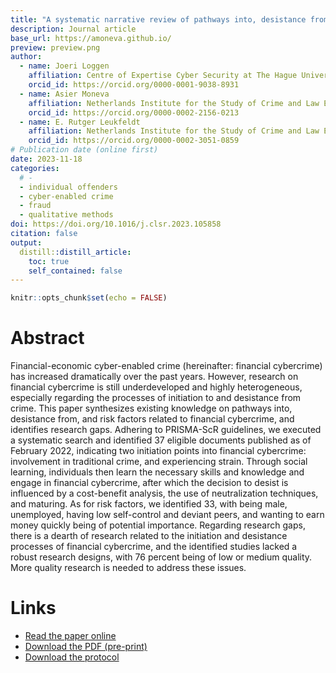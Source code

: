 ```yaml
---
title: "A systematic narrative review of pathways into, desistance from, and risk factors of financial-economic cyber-enabled crime"
description: Journal article
base_url: https://amoneva.github.io/
preview: preview.png
author:
  - name: Joeri Loggen
    affiliation: Centre of Expertise Cyber Security at The Hague University of Applied Sciences
    orcid_id: https://orcid.org/0000-0001-9038-8931
  - name: Asier Moneva
    affiliation: Netherlands Institute for the Study of Crime and Law Enforcement (NSCR) & Centre of Expertise Cyber Security at The Hague University of Applied Sciences
    orcid_id: https://orcid.org/0000-0002-2156-0213
  - name: E. Rutger Leukfeldt
    affiliation: Netherlands Institute for the Study of Crime and Law Enforcement (NSCR) & Centre of Expertise Cyber Security at The Hague University of Applied Sciences & Institute of Security and Global Affairs and Institute of Criminal Law and Criminology at Leiden University
    orcid_id: https://orcid.org/0000-0002-3051-0859
# Publication date (online first)
date: 2023-11-18
categories:
  # - 
  - individual offenders
  - cyber-enabled crime
  - fraud
  - qualitative methods
doi: https://doi.org/10.1016/j.clsr.2023.105858
citation: false
output:
  distill::distill_article:
    toc: true
    self_contained: false
---
```


```r
knitr::opts_chunk$set(echo = FALSE)
```

# Abstract

Financial-economic cyber-enabled crime (hereinafter: financial cybercrime) has increased dramatically over the past years. However, research on financial cybercrime is still underdeveloped and highly heterogeneous, especially regarding the processes of initiation to and desistance from crime. This paper synthesizes existing knowledge on pathways into, desistance from, and risk factors related to financial cybercrime, and identifies research gaps. Adhering to PRISMA-ScR guidelines, we executed a systematic search and identified 37 eligible documents published as of February 2022, indicating two initiation points into financial cybercrime: involvement in traditional crime, and experiencing strain. Through social learning, individuals then learn the necessary skills and knowledge and engage in financial cybercrime, after which the decision to desist is influenced by a cost-benefit analysis, the use of neutralization techniques, and maturing. As for risk factors, we identified 33, with being male, unemployed, having low self-control and deviant peers, and wanting to earn money quickly being of potential importance. Regarding research gaps, there is a dearth of research related to the initiation and desistance processes of financial cybercrime, and the identified studies lacked a robust research designs, with 76 percent being of low or medium quality. More quality research is needed to address these issues.

# Links

-   [Read the paper online](https://www.sciencedirect.com/science/article/abs/pii/S0267364923000687)
-   [Download the PDF (pre-print)](https://osf.io/ztfdw)
-   [Download the protocol](https://osf.io/x6msh)
